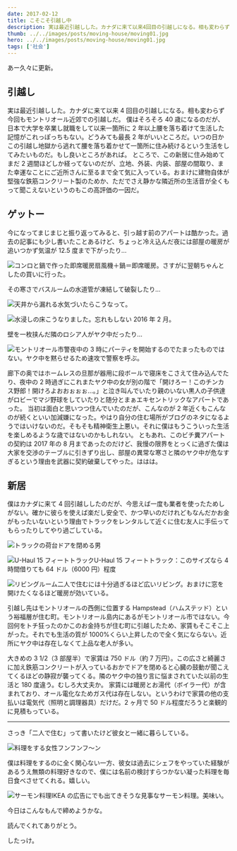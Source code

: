 ```yaml
---
date: 2017-02-12
title: こそこそ引越し中
description: 実は最近引越しした。カナダに来て以来4回目の引越しになる。相も変わらず今回もモントリオール近郊での引越しだ。
thumb: ../../images/posts/moving-house/moving01.jpg
hero: ../../images/posts/moving-house/moving01.jpg
tags: ['社会']
---
```


あー久々に更新。

## 引越し

実は最近引越しした。カナダに来て以来 4 回目の引越しになる。相も変わらず今回もモントリオール近郊での引越しだ。
僕はそろそろ 40 歳になるのだが、日本で大学を卒業し就職をして以来一箇所に 2 年以上腰を落ち着けて生活した記憶がこれっぽっちもない。どうみても最長 2 年がいいところだ。いつの日かこの引越し地獄から逃れて腰を落ち着かせて一箇所に住み続けるという生活をしてみたいものだ。もし良いところがあれば。
ところで、この新居に住み始めてまだ 2 週間ほどしか経ってないのだが、立地、外装、内装、部屋の間取り、また幸運なことにご近所さんに至るまで全て気に入っている。おまけに建物自体が堅強な鉄筋コンクリート製のためか、ただでさえ静かな隣近所の生活音が全くもって聞こえないというのもこの高評価の一因だ。

## ゲットー

今になってまじまじと振り返ってみると、引っ越す前のアパートは酷かった。過去の記事にも少し書いたことあるけど、ちょっと冷え込んだ夜には部屋の暖房が追いつかず気温が 12.5 度まで下がったり…

![コンロと鍋で作った即席暖房](../../images/posts/moving-house/moving02.jpg)扇風機＋鍋＝即席暖房。さすがに翌朝ちゃんとしたの買いに行った。

その寒さでバスルームの水道管が凍結して破裂したり…

![天井から漏れる水](../../images/posts/moving-house/moving03.jpg)気づいたらこうなって。

![水浸しの床](../../images/posts/moving-house/moving04.jpg)こうなりました。忘れもしない 2016 年 2 月。

壁を一枚挟んだ隣のロシア人がヤク中だったり…

![モントリオール市警](../../images/posts/moving-house/moving05.jpg)夜中の 3 時にパーティを開始するのでたまったものではない。ヤク中を黙らせるため速攻で警察を呼ぶ。

廊下の奥ではホームレスの旦那が器用に段ボールで寝床をこさえて住み込んでたり、夜中の 2 時過ぎにこれまたヤク中の女が別の階で「開けろー！このチンカス野郎！開けろよおおぉぉぉ…。」と泣き叫んでいたり親のいない黒人の子供達がロビーでマジ野球をしていたりと随分とまぁエキセントリックなアパートであった。
当初は面白と思いつつ住んでいたのだが、こんなのが 2 年近くもこんなのが続くといい加減嫌になった。やはり自分の住む場所がブログのネタになるようではいけないのだ。そもそも精神衛生上悪い。それに僕はもうこういった生活を楽しめるような歳ではないのかもしれない。
ともあれ、このビチ糞アパートの契約は 2017 年の 8 月まであったのだけど、我慢の限界をとっくに過ぎた僕は大家を交渉のテーブルに引きずり出し、部屋の異常な寒さと隣のヤク中が危なすぎるという理由を武器に契約破棄してやった。ははは。

## 新居

僕はカナダに来て 4 回引越ししたのだが、今思えば一度も業者を使ったためしがない。確かに彼らを使えば楽だし安全で、かつ早いのだけれどもなんだかお金がもったいないという理由でトラックをレンタルして近くに住む友人に手伝ってもらったりしてやり過ごしている。

![トラックの荷台ドアを閉める男](../../images/posts/moving-house/moving06.jpg)

![U-Haul 15 フィートトラック](../../images/posts/moving-house/moving07.jpg)U-Haul 15
フィートトラック：このサイズなら 4 時間借りても 64 ドル（6000 円）程度

![リビングルーム](../../images/posts/moving-house/moving08.jpg)二人で住むには十分過ぎるほど広いリビング。おまけに窓を開けたくなるほど暖房が効いている。

引越し先はモントリオールの西側に位置する Hampstead（ハムステッド）という裕福層が住む町。モントリオール島内にあるがモントリオール市ではない。今回何をトチ狂ったのかこのお金持ちが住む町に引越したため、家賃もそこそこ上がった。それでも生活の質が 1000%くらい上昇したので全く気にならない。近所にヤク中は存在しなくて上品な老人が多い。

大きめの 3 1/2（3 部屋半）で家賃は 750 ドル（約 7 万円）。この広さと綺麗さに加え鉄筋コンクリートが入っているおかでドアを閉めると心臓の鼓動が聞こえてくるほどの静寂が襲ってくる。隣のヤク中の独り言に悩まされていた以前の生活と 180 度違う。むしろ大丈夫か。
家賃には暖房とお湯代（ボイラー代）が含まれており、オール電化なためガス代は存在しない。というわけで家賃の他の支払いは電気代（照明と調理器具）だけだ。2 ヶ月で 50 ドル程度だろうと楽観的に見積もっている。

---

さっき「二人で住む」って書いたけど彼女と一緒に暮らしている。

![料理をする女性](../../images/posts/moving-house/moving09.jpg)フンフンフ〜ン

僕は料理をするのに全く関心ない一方、彼女は過去にシェフをやっていた経験があるうえ無類の料理好きなので、僕には名前の検討すらつかない凝った料理を毎日食べさせてくれる。嬉しい。

![サーモン料理](../../images/posts/moving-house/moving10.jpg)IKEA の広告にでも出てきそうな見事なサーモン料理。美味い。

今日はこんなもんで締めようかな。

読んでくれてありがとう。

したっけ。
